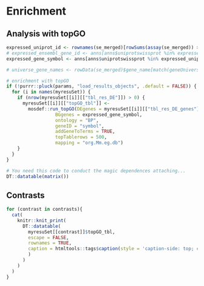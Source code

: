 # Enrichment

## Analysis with topGO
```r
expressed_uniprot_id <- rownames(se_merged)[rowSums(assay(se_merged)) > 0]
# expressed_ensembl_gene_id <- anns[anns$uniprotswissprot %in% expressed_uniprot_id, "ensembl_gene_id"]
expressed_gene_symbol <- anns[anns$uniprotswissprot %in% expressed_uniprot_id, "mgi_symbol"]

# universe_gene_names <- rowData(se_merged)$gene_name[match(geneUniverseExprENS, rowData(se_merged)$gene_id)]
```

```r
# enrichment with topGO
if (!purrr::pluck(params, "load_results_objects", .default = FALSE)) {
  for (i in names(myresuSet)) {
    if (nrow(myresuSet[[i]][["tbl_res_DE"]]) > 0) {
      myresuSet[[i]][["topGO_tbl"]] <- 
        mosdef::run_topGO(DEgenes = myresuSet[[i]][["tbl_res_DE_genes"]]$gene_symbol, 
                  BGgenes = expressed_gene_symbol, 
                  ontology = "BP",
                  geneID = "symbol",
                  addGeneToTerms = TRUE, 
                  topTablerows = 500,
                  mapping = "org.Mm.eg.db")
    }
  }
}
```

```r
# You need this code to conduct the magic dependences attaching...
DT::datatable(matrix())
```

## Contrasts

```r
for (contrast in contrasts){
  cat(
    knitr::knit_print(
      DT::datatable(
        myresuSet[[contrast]]$topGO_tbl, 
        escape = FALSE, 
        rownames = TRUE, 
        caption = htmltools::tags$caption(style = 'caption-side: top; color:black; font-size: 2em', paste0("Enrichment ", contrast)
        )
      )
    )
  )
}
```
